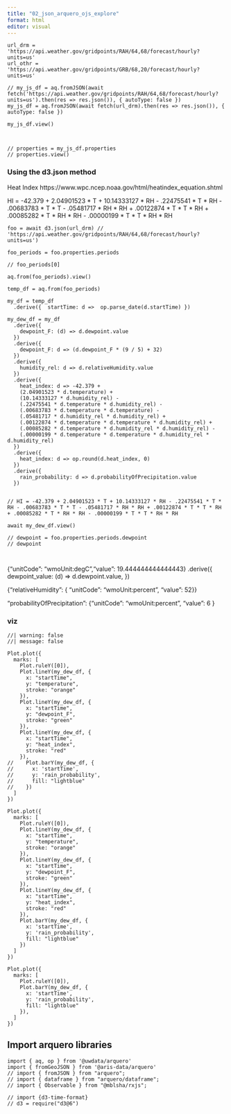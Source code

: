 ```yaml
---
title: "02_json_arquero_ojs_explore"
format: html
editor: visual
---
```


```ojs
url_drm = 'https://api.weather.gov/gridpoints/RAH/64,68/forecast/hourly?units=us'
url_othr = 'https://api.weather.gov/gridpoints/GRB/68,20/forecast/hourly?units=us'

// my_js_df = aq.fromJSON(await fetch('https://api.weather.gov/gridpoints/RAH/64,68/forecast/hourly?units=us').then(res => res.json()), { autoType: false })
my_js_df = aq.fromJSON(await fetch(url_drm).then(res => res.json()), { autoType: false })

my_js_df.view()



// properties = my_js_df.properties
// properties.view()
```


### Using the d3.json method

Heat Index
https://www.wpc.ncep.noaa.gov/html/heatindex_equation.shtml

HI = -42.379 + 2.04901523 * T + 10.14333127 * RH - .22475541 * T * RH - .00683783 * T * T - .05481717 * RH * RH + .00122874 * T * T * RH + .00085282 * T * RH * RH - .00000199 * T * T * RH * RH


```ojs
foo = await d3.json(url_drm) // 'https://api.weather.gov/gridpoints/RAH/64,68/forecast/hourly?units=us')

foo_periods = foo.properties.periods

// foo_periods[0]

aq.from(foo_periods).view()

temp_df = aq.from(foo_periods)

my_df = temp_df
  .derive({  startTime: d =>  op.parse_date(d.startTime) })
  
my_dew_df = my_df
  .derive({
    dewpoint_F: (d) => d.dewpoint.value
  })
  .derive({
    dewpoint_F: d => (d.dewpoint_F * (9 / 5) + 32)
  })
  .derive({
    humidity_rel: d => d.relativeHumidity.value
  })
  .derive({
    heat_index: d => -42.379 + 
    (2.04901523 * d.temperature) + 
    (10.14333127 * d.humidity_rel) -
    (.22475541 * d.temperature * d.humidity_rel) - 
    (.00683783 * d.temperature * d.temperature) - 
    (.05481717 * d.humidity_rel * d.humidity_rel) + 
    (.00122874 * d.temperature * d.temperature * d.humidity_rel) + 
    (.00085282 * d.temperature * d.humidity_rel * d.humidity_rel) - 
    (.00000199 * d.temperature * d.temperature * d.humidity_rel * d.humidity_rel)
  })
  .derive({
    heat_index: d => op.round(d.heat_index, 0)
  })
  .derive({
    rain_probability: d => d.probabilityOfPrecipitation.value
  })


// HI = -42.379 + 2.04901523 * T + 10.14333127 * RH - .22475541 * T * RH - .00683783 * T * T - .05481717 * RH * RH + .00122874 * T * T * RH + .00085282 * T * RH * RH - .00000199 * T * T * RH * RH
  
await my_dew_df.view()

// dewpoint = foo.properties.periods.dewpoint
// dewpoint 



```

{"unitCode": "wmoUnit:degC","value": 19.444444444444443}
.derive({
    dewpoint_value: (d) => d.dewpoint.value,
  })
  
{"relativeHumidity": { "unitCode": "wmoUnit:percent", "value": 52}}

"probabilityOfPrecipitation": {"unitCode": "wmoUnit:percent", "value": 6 }

### viz

```ojs
//| warning: false
//| message: false

Plot.plot({
  marks: [
    Plot.ruleY([0]),
    Plot.lineY(my_dew_df, {
      x: "startTime",
      y: "temperature",
      stroke: "orange"
    }),
    Plot.lineY(my_dew_df, {
      x: "startTime",
      y: "dewpoint_F", 
      stroke: "green"
    }),
    Plot.lineY(my_dew_df, {
      x: "startTime",
      y: "heat_index", 
      stroke: "red"
    }),
//    Plot.barY(my_dew_df, {
//      x: 'startTime',
//      y: 'rain_probability',
//      fill: "lightblue"
//    })
  ]
})

Plot.plot({
  marks: [
    Plot.ruleY([0]),
    Plot.lineY(my_dew_df, {
      x: "startTime",
      y: "temperature",
      stroke: "orange"
    }),
    Plot.lineY(my_dew_df, {
      x: "startTime",
      y: "dewpoint_F", 
      stroke: "green"
    }),
    Plot.lineY(my_dew_df, {
      x: "startTime",
      y: "heat_index", 
      stroke: "red"
    }),
    Plot.barY(my_dew_df, {
      x: 'startTime',
      y: 'rain_probability',
      fill: "lightblue"
    })
  ]
})

Plot.plot({
  marks: [
    Plot.ruleY([0]),
    Plot.barY(my_dew_df, {
      x: 'startTime',
      y: 'rain_probability',
      fill: "lightblue"
    }),
  ]
})
```



## Import arquero libraries

```ojs
import { aq, op } from '@uwdata/arquero'
import { fromGeoJSON } from '@aris-data/arquero'
// import { fromJSON } from "arquero";
// import { dataframe } from "arquero/dataframe";
// import { Observable } from "@mblsha/rxjs";

// import {d3-time-format}
// d3 = require("d3@6")
```